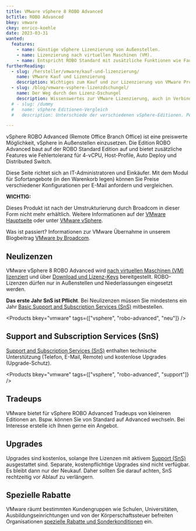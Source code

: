```yaml
---
title: VMware vSphere 8 ROBO Advanced
bcTitle: ROBO Advanced
bkey: vmware
ckey: enrico-koehle
date: 2023-03-31
wanted:
  features:
    - name: Günstige vSphere Lizenzierung von Außenstellen.
    - name: Lizenzierung nach virtuellen Maschinen (VM).
    - name: Entspricht ROBO Standard mit zusätzliche Funktionen wie Fault Tolerance (4-vCPU), Host Profiles, Auto Deploy und Distributed Switch.
furtherReading:
  - slug: /hersteller/vmware/kauf-und-lizenzierung/
    name: VMware Kauf und Lizenzierung
    description: Wichtiges zum Kauf und zur Lizenzierung von VMware Produkten in der Form eines Nachschlagewerks.
  - slug: /blog/vmware-vsphere-lizenzdschungel/
    name: Der Weg durch den Lizenz-Dschungel
    description: Wissenswertes zur VMware Lizenzierung, auch in Verbindung mit Microsoft Windows Servern.
  # - slug: /dummy
  #   name: vSphere Editionen-Vergleich
  #   description: Unterschiede der verschiedenen vSphere-Editionen. Perpetual vs. Subscription und die Kits werden ebenfalls behandelt.

---
```


<Intro>

vSphere ROBO Advanced (Remote Office Branch Office) ist eine preiswerte Möglichkeit, vSphere in Außenstellen einzusetzen. Die Edition ROBO Advanced baut auf der ROBO Standard Edition auf und bietet zusätzliche Features wie Fehlertoleranz für 4-vCPU, Host-Profile, Auto Deploy und Distributed Switch.

Diese Seite richtet sich an IT-Administratoren und Einkäufer. Mit dem Modul für Sofortangebote (in den Warenkorb legen) können Sie Preise verschiedener Konfigurationen per E-Mail anfordern und vergleichen.

</Intro>

<TOC />


<Info type="strong">

**WICHTIG:** <br />

Dieses Produkt ist nach der Umstrukturierung durch Broadcom in dieser Form nicht mehr erhältlich. Weitere Informationen auf der [VMware Hauptseite](/hersteller/vmware/) oder unter [VMware vSphere](/hersteller/vmware/vsphere/).

Was ist passiert? Informationen zur VMware Übernahme in unserem Blogbeitrag [VMware by Broadcom](/blog/vmware-by-broadcom/).


</Info>


## Neulizenzen

VMware vSphere 8 ROBO Advanced wird [nach virtuellen Maschinen (VM) lizenziert](/hersteller/vmware/kauf-und-lizenzierung/#lizenzierung-nach-virtuellen-maschinen) und über [Download und Lizenz-Keys](/hersteller/vmware/kauf-und-lizenzierung/#download-und-lizenzschlüssel) bereitgestellt. ROBO-Lizenzen dürfen nur in Außenstellen und Niederlassungen eingesetzt werden.

<Info>

**Das erste Jahr SnS ist Pflicht**. Bei Neulizenzen müssen Sie mindestens ein Jahr [Basic Support and Subscription Services (SnS)](/hersteller/vmware/kauf-und-lizenzierung/#support-and-subscription-services-sns) mitbestellen.

</Info>

<Products bkey="vmware" tags={["vsphere", "robo-advanced", "neu"]} />

## Support and Subscription Services (SnS)

[Support and Subscription Services (SnS)](/hersteller/vmware/kauf-und-lizenzierung/#support-and-subscription-services-sns) enthalten technische Unterstützung (Telefon, E-Mail, Remote) und kostenlose Upgrades (Upgrade-Schutz).

<Products bkey="vmware" tags={["vsphere", "robo-advanced", "support"]} />

## Tradeups

VMware bietet für vSphere ROBO Advanced Tradeups von kleineren Editionen an. Bspw. können Sie von Standard auf Advanced wechseln. Bei Interesse erstelle ich Ihnen gerne ein Angebot.

## Upgrades

Upgrades sind kostenlos, solange Ihre Lizenzen mit aktivem [Support (SnS)](/hersteller/vmware/kauf-und-lizenzierung/#support-and-subscription-services-sns) ausgestattet sind. Separate, kostenpflichtige Upgrades sind nicht verfügbar. Es bleibt dann nur der Neukauf. Daher sollten Sie darauf achten, SnS rechtzeitig vor Ablauf zu verlängern.

## Spezielle Rabatte

VMware räumt bestimmten Kundengruppen wie Schulen, Universitäten, Ausbildungseinrichtungen und von der Körperschaftssteuer befreiten Organisationen [spezielle Rabatte und Sonderkonditionen](/hersteller/vmware/kauf-und-lizenzierung/#sonderkonditionen) ein.

